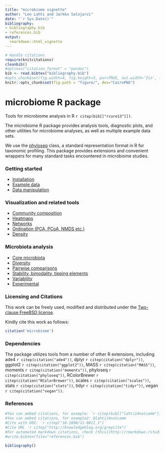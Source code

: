 ```yaml
---
title: "microbiome vignette"
author: "Leo Lahti and Jarkko Salojarvi"
date: "`r Sys.Date()`"
bibliography: 
- bibliography.bib
- references.bib
output: 
  rmarkdown::html_vignette
---
```

<!--
  %\VignetteIndexEntry{microbiome tutorial}
  %\VignetteEngine{knitr::rmarkdown}
  %\usepackage[utf8]{inputenc}
  %\VignetteEncoding{UTF-8}
-->

```r
# Handle citations
require(knitcitations)
cleanbib()
#options("citation_format" = "pandoc")
bib <- read.bibtex("bibliography.bib")
#opts_chunk$set(fig.width=4, fig.height=3, par=TRUE, out.width='2in', fig.pos='H')
knitr::opts_chunk$set(fig.path = "figure/", dev="CairoPNG")
```


microbiome R package
===========

Tools for microbiome analysis in R `r citep(bib[["rcore13"]])`.

The microbiome R package provides analysis tools, diagnostic plots,
and other utilities for microbiome analyses, as well as multiple
example data sets.

We use the [phyloseq](http://joey711.github.io/phyloseq/import-data)
class, a standard representation format in R for taxonomic
profiling. This package provides extensions and convenient wrappers
for many standard tasks encountered in microbiome studies. 


### Getting started

* [Installation](Template.md) 
* [Example data](Data.md)
* [Data manipulation](Preprocessing.md)


### Visualization and related tools

* [Community composition](Composition.md)
* [Heatmaps](Heatmap.md)
* [Networks](Networks.md)
* [Ordination (PCA, PCoA, NMDS etc.)](Ordination.md)
* [Density](Density.md)


### Microbiota analysis

* [Core microbiota](Core.md)
* [Diversity](Diversity.md)
* [Pairwise comparisons](Comparisons.md)
* [Stability, bimodality, tipping elements](Stability.md)
* [Variability](Variability.md)
* [Experimental](Experimental.Rmd)


### Licensing and Citations

This work can be freely used, modified and distributed under the
[Two-clause FreeBSD license](http://en.wikipedia.org/wiki/BSD\_licenses).

Kindly cite this work as follows:

```r
citation('microbiome')
```


### Dependencies

The package utilizes tools from a number of other R extensions,
including ade4 `r citep(citation("ade4"))`, dplyr `r citep(citation("dplyr"))`, ggplot2 `r citep(citation("ggplot2"))`, MASS `r citep(citation("MASS"))`, moments `r citep(citation("moments"))`, phyloseq `r citep(citation("phyloseq"))`, RColorBrewer `r citep(citation("RColorBrewer"))`, scales `r citep(citation("scales"))`, stats `r citep(citation("stats"))`, tidyr `r citep(citation("tidyr"))`, vegan `r citep(citation("vegan"))`.


### References

```r
#You can embed citations, for example: `r citep(bib[["lahti14natcomm"]])`
#You can embed citations, for example2: @lahti14natcomm
#Cite with DOI: `r citep("10.1890/11-0011.1")`
#Cite URL `r citep("http://knowledgeblog.org/greycite")`
#For automated markdown citations, check [this](http://rmarkdown.rstudio.com/authoring_bibliographies_and_citations.html), [this](https://github.com/cboettig/knitcitations), and [this](http://www.carlboettiger.info/2012/03/24/citations-in-markdown-using-knitr.html). 
#write.bibtex(file="references.bib")
```

```r
bibliography()
```

